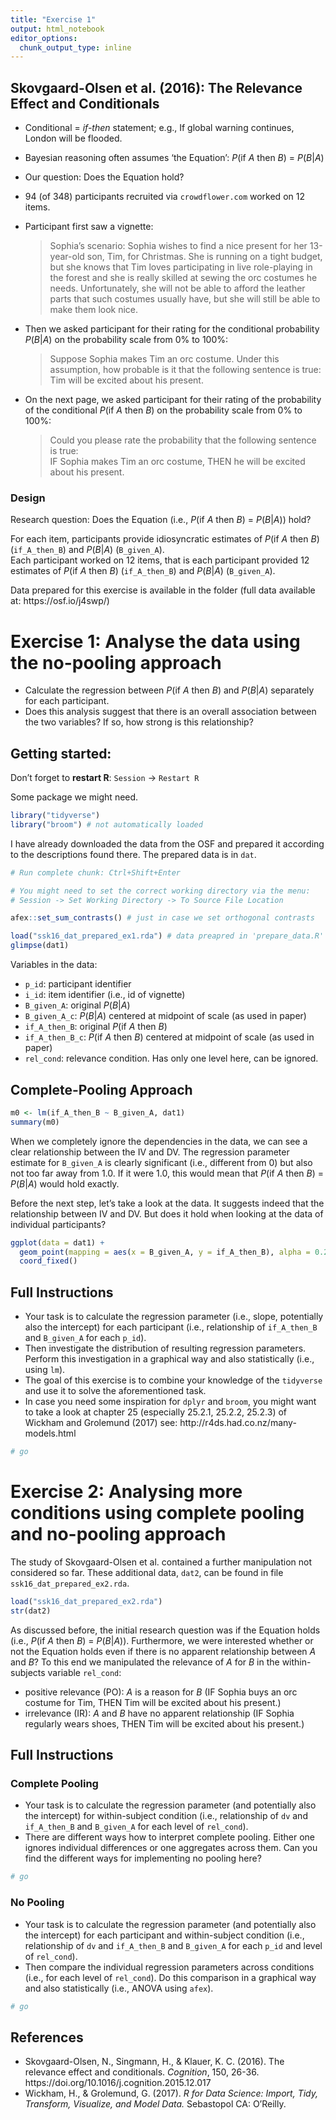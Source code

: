 ```yaml
---
title: "Exercise 1"
output: html_notebook
editor_options: 
  chunk_output_type: inline
---
```


## Skovgaard-Olsen et al. (2016): The Relevance Effect and Conditionals

- Conditional = *if-then* statement; e.g., If global warning continues, London will be flooded.
- Bayesian reasoning often assumes 'the Equation': *P*(if *A* then *B*) = *P*(*B*|*A*)
- Our question: Does the Equation hold? 

- 94 (of 348) participants recruited via `crowdflower.com` worked on 12 items.

- Participant first saw a vignette:
  
  > Sophia's scenario: Sophia wishes to find a nice present for her 13-year-old son, Tim, for Christmas. She is running on a tight budget, but she knows that Tim loves participating in live role-playing in the forest and she is really skilled at sewing the orc costumes he needs. Unfortunately, she will not be able to afford the leather parts that such costumes usually have, but she will still be able to make them look nice.

- Then we asked participant for their rating for the conditional probability *P*(*B*|*A*) on the probability scale from 0% to 100%:

  > Suppose Sophia makes Tim an orc costume.
  > Under this assumption, how probable is it that the following sentence is true:   
  > Tim will be excited about his present.

- On the next page, we asked participant for their rating of the probability of the conditional *P*(if *A* then *B*) on the probability scale from 0% to 100%:

  > Could you please rate the probability that the following sentence is true:   
  > IF Sophia makes Tim an orc costume, THEN he will be excited about his present.

### Design

Research question: Does the Equation (i.e., *P*(if *A* then *B*) = *P*(*B*|*A*)) hold? 

For each item, participants provide idiosyncratic estimates of *P*(if *A* then *B*) (`if_A_then_B`) and *P*(*B*|*A*) (`B_given_A`).  
Each participant worked on 12 items, that is each participant provided 12 estimates of *P*(if *A* then *B*) (`if_A_then_B`) and *P*(*B*|*A*) (`B_given_A`).

Data prepared for this exercise is available in the folder (full data available at: https://osf.io/j4swp/)

# Exercise 1: Analyse the data using the no-pooling approach
- Calculate the regression between *P*(if *A* then *B*) and *P*(*B*|*A*) separately for each participant.
- Does this analysis suggest that there is an overall association between the two variables? If so, how strong is this relationship?

## Getting started:

Don't forget to **restart R**: `Session` -> `Restart R`

Some package we might need.
```r
library("tidyverse")
library("broom") # not automatically loaded
```

I have already downloaded the data from the OSF and prepared it according to the descriptions found there. The prepared data is in `dat`.

```r
# Run complete chunk: Ctrl+Shift+Enter

# You might need to set the correct working directory via the menu: 
# Session -> Set Working Directory -> To Source File Location

afex::set_sum_contrasts() # just in case we set orthogonal contrasts

load("ssk16_dat_prepared_ex1.rda") # data preapred in 'prepare_data.R'
glimpse(dat1)

```

Variables in the data:

- `p_id`: participant identifier
- `i_id`: item identifier (i.e., id of vignette)
- `B_given_A`: original *P*(*B*|*A*)
- `B_given_A_c`: *P*(*B*|*A*) centered at midpoint of scale (as used in paper)
- `if_A_then_B`: original *P*(if *A* then *B*)
- `if_A_then_B_c`: *P*(if *A* then *B*) centered at midpoint of scale (as used in paper)
- `rel_cond`: relevance condition. Has only one level here, can be ignored.

## Complete-Pooling Approach

```r
m0 <- lm(if_A_then_B ~ B_given_A, dat1)
summary(m0)
```

When we completely ignore the dependencies in the data, we can see a clear relationship between the IV and DV. The regression parameter estimate for `B_given_A` is clearly significant (i.e., different from 0) but also not too far away from 1.0. If it were 1.0, this would mean that *P*(if *A* then *B*) = *P*(*B*|*A*) would hold exactly.

Before the next step, let's take a look at the data. It suggests indeed that the relationship between IV and DV. But does it hold when looking at the data of individual participants?

```r
ggplot(data = dat1) + 
  geom_point(mapping = aes(x = B_given_A, y = if_A_then_B), alpha = 0.2, pch = 16) + 
  coord_fixed()
```


## Full Instructions  

- Your task is to calculate the regression parameter (i.e., slope, potentially also the intercept) for each participant (i.e., relationship of `if_A_then_B` and `B_given_A` for each `p_id`).
- Then investigate the distribution of resulting regression parameters. Perform this investigation in a graphical way and also statistically (i.e., using `lm`).
- The goal of this exercise is to combine your knowledge of the `tidyverse` and use it to solve the aforementioned task.
- In case you need some inspiration for `dplyr` and `broom`, you might want to take a look at chapter 25 (especially 25.2.1, 25.2.2, 25.2.3) of Wickham and Grolemund (2017) see: http://r4ds.had.co.nz/many-models.html


```r

# go
```

# Exercise 2: Analysing more conditions using complete pooling and no-pooling approach

The study of Skovgaard-Olsen et al. contained a further manipulation not considered so far. These additional data, `dat2`, can be found in file `ssk16_dat_prepared_ex2.rda`.

```r
load("ssk16_dat_prepared_ex2.rda")
str(dat2)
```

As discussed before, the initial research question was if the Equation holds (i.e., *P*(if *A* then *B*) = *P*(*B*|*A*)). Furthermore, we were interested whether or not the Equation holds even if there is no apparent relationship between *A* and *B*? To this end we manipulated the relevance of *A* for *B* in the within-subjects variable `rel_cond`:

- positive relevance (PO): *A* is a reason for *B* (IF Sophia buys an orc costume for Tim, THEN Tim will be excited about his present.)
- irrelevance (IR): *A* and *B* have no apparent relationship (IF Sophia regularly wears shoes, THEN Tim will be excited about his present.)

## Full Instructions  

### Complete Pooling

- Your task is to calculate the regression parameter (and potentially also the intercept) for within-subject condition (i.e., relationship of `dv` and `if_A_then_B` and `B_given_A` for each level of `rel_cond`).
- There are different ways how to interpret complete pooling. Either one ignores individual differences or one aggregates across them. Can you find the different ways for implementing no pooling here?

```r
# go
```


### No Pooling 

- Your task is to calculate the regression parameter (and potentially also the intercept) for each participant and within-subject condition (i.e., relationship of `dv` and `if_A_then_B` and `B_given_A` for each `p_id` and level of `rel_cond`).
- Then compare the individual regression parameters across conditions (i.e., for each level of `rel_cond`). Do this comparison in a graphical way and also statistically (i.e., ANOVA using `afex`).

```r
# go
```



## References 
- Skovgaard-Olsen, N., Singmann, H., & Klauer, K. C. (2016). The relevance effect and conditionals. *Cognition*, 150, 26-36. https://doi.org/10.1016/j.cognition.2015.12.017
- Wickham, H., & Grolemund, G. (2017). *R for Data Science: Import, Tidy, Transform, Visualize, and Model Data.* Sebastopol  CA: O'Reilly.

